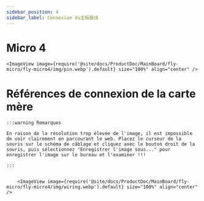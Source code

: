 ```yaml
---
sidebar_position: 4
sidebar_label: Connexion du主板接线
---
```


# Micro 4

    <ImageView image={require('@site/docs/ProductDoc/MainBoard/fly-micro/fly-micro4/img/pin.webp').default} size="100%" align="center" />


# Références de connexion de la carte mère

    :::warning Remarques

    En raison de la résolution trop élevée de l'image, il est impossible de voir clairement en parcourant le web. Placez le curseur de la souris sur le schéma de câblage et cliquez avec le bouton droit de la souris, puis sélectionnez "Enregistrer l'image sous..." pour enregistrer l'image sur le bureau et l'examiner !!!

    :::


        <ImageView image={require('@site/docs/ProductDoc/MainBoard/fly-micro/fly-micro4/img/wiring.webp').default} size="100%" align="center" />
